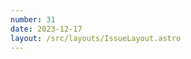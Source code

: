 ```yaml
---
number: 31
date: 2023-12-17
layout: /src/layouts/IssueLayout.astro
---
```



<Title title={`Issue ${frontmatter.number}`} date={frontmatter.date} />

<NewsletterSponsorSlot
  title="Put your mobile releases on autopilot."
  url="https://get.runway.team/get-started?utm_campaign%3DiOS%20CI%20Newsletter%26utm_medium%3Demail%26utm_source%3DiOS%20CI%20Newsletter%20Issue%2031%26utm_content%3Ddec_17_23"
  description="No more cat-herding, spreadsheets, or steady drip of manual busywork. Runway helps your team level up your release coordination and automation, from kickoff to release to rollout."
  image="/runway-alt.png"
/>

_Let's rest and plan for the new year!_

Friday was my last day of work for the year as I decided to book next week and the few days between Christmas and New Year off.

This year has been great professionally but it has also been **very stressful** and **overwhelming** at times.

Between speaking at **several conferences**, keeping up with **weekly articles** and **fortnightly newsletter issues**, a **full-time job**, a **country move** and starting a **new role**, I haven't had a single week off where I could fully disconnect from everything.

I love what I do so I sometimes feel guilty expressing how stressed I sometimes get, but I was very relieved [Dave Verwer](https://twitter.com/daveverwer) also spoke about this in the [latest issue of iOS Dev Weekly](https://iosdevweekly.com/issues/640#start). It was a read I really needed as I could relate with everything Dave was saying and I was inspired to tell my own story too! 🎉

On top of this, this year has been the hardest of my life personally and everything combined has made me take some **much-needed rest** to recharge batteries for the new year.

Having said this, **worry not** as there will still be articles over the next two weeks on my blog and a newsletter issue on the 31st, but I will finish getting them all ready tomorrow so I can relax for the whole Christmas break! 🎅🎄

## [☁️ 25 hours of Xcode Cloud now included with the Apple Developer Program](https://developer.apple.com/news/?id=ik9z4ll6)

Xcode Cloud's free tier of **25 compute hours per month**, which was scheduled to disappear in January 2024, will now be **included** with the Apple Developer Program membership 🎉.

## [⚙️ Configure your GitHub repositories using yaml files](https://www.roger.ml/p/syncing-github-repository-settings?utm_campaign%3DiOS%20CI%20Newsletter%26utm_medium%3Demail%26utm_source%3DiOS%20CI%20Newsletter%20Issue%2031%26utm_content%3Ddec_17_23)

In this article, [Roger Oba](https://twitter.com/rogerluan_) goes through how you can configure GitHub repositories **using yaml config files**. This is a great way to **sync settings across multiple repositories** and streamline the **creation** and **configuration** of new ones.

I had no idea you could do this and will be using it from now on 🤯.

## [📦 Distributing Swift macros using CocoaPods](https://www.polpiella.dev/cocoapods-swift-macros?utm_campaign%3DiOS%20CI%20Newsletter%26utm_medium%3Demail%26utm_source%3DiOS%20CI%20Newsletter%20Issue%2031%26utm_content%3Ddec_17_23)

I have recently been digging into the **build side of Swift macros** and how they can be distributed and imported without using Swift Package Manager.

In this week's article on my blog, I go through how you can leverage binaries to **distribute** and **import** a Swift macro using [CocoaPods](https://twitter.com/CocoaPods).

## [🎅 Get your releases ready for Christmas!](https://developer.apple.com/news/?id=uijoypq9)

As the festive time of the year approaches again, I would like to remind you that, while **Apple still accepts app submissions**, they say that reviews **may take a bit longer** to complete from **December 22nd to December 27th**.

For this reason, I would recommend you to plan accordingly if there is something big you'd like to release before the end of the year!

## [🚀 A new version of the artifacts action is out!](https://github.blog/changelog/2023-12-14-github-actions-artifacts-v4-is-now-generally-available?utm_campaign%3DiOS%20CI%20Newsletter%26utm_medium%3Demail%26utm_source%3DiOS%20CI%20Newsletter%20Issue%2031%26utm_content%3Ddec_17_23)

GitHub announced a couple of days ago that a new version (**v4**) of the first-party [actions/upload-artifact](https://github.com/actions/upload-artifact) and [actions/download-artifact](https://github.com/actions/download-artifact) actions is available.

⚠️ While this release includes **some performance improvements**, it also **includes some breaking changes** so I would thoroughly encourage you [to read the full release notes](https://github.com/actions/upload-artifact/blob/main/README.md#v4---whats-new) before going through with the update!

## [✨ Using Emerge Tools on CI/CD to optimise your app's size](https://blog.codemagic.io/optimising-ios-app-size-emerge-tools-ci-cd?utm_campaign%3DiOS%20CI%20Newsletter%26utm_medium%3Demail%26utm_source%3DiOS%20CI%20Newsletter%20Issue%2031%26utm_content%3Ddec_17_23)

If you have been a subscriber of this newsletter for some time now you will know that I am a big fan of the work that the people at [Emerge Tools](https://twitter.com/emergetools) are doing and how their tools help optimise mobile applications.

In this article in the [Codemagic](https://twitter.com/codemagicio) blog, [Himesh Panchal](https://twitter.com/himesh_p) goes through how you can set up and run [Emerge Tools](http://twitter.com/emergetools)' checks on a CI/CD workflow.
